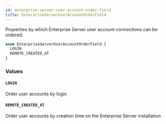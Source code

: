 ```yaml
---
id: enterprise-server-user-account-order-field
title: EnterpriseServerUserAccountOrderField
---
```


Properties by which Enterprise Server user account connections can be ordered.

```graphql
enum EnterpriseServerUserAccountOrderField {
  LOGIN
  REMOTE_CREATED_AT
}
```

### Values

#### `LOGIN`

Order user accounts by login

#### `REMOTE_CREATED_AT`

Order user accounts by creation time on the Enterprise Server installation
